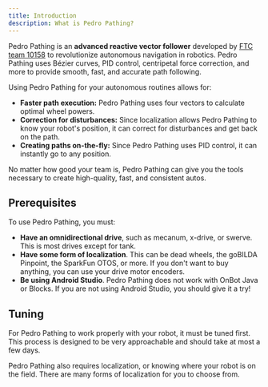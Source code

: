 ```yaml
---
title: Introduction
description: What is Pedro Pathing?
---
```


Pedro Pathing is an **advanced reactive vector follower** developed by [FTC
team 10158](https://ftcscout.org/teams/10158?season=2023) to revolutionize
autonomous navigation in robotics. Pedro Pathing uses Bézier curves, PID
control, centripetal force correction, and more to provide smooth, fast, and
accurate path following.

Using Pedro Pathing for your autonomous routines allows for:

- **Faster path execution:** Pedro Pathing uses four vectors to calculate
optimal wheel powers.
- **Correction for disturbances:** Since localization allows Pedro Pathing
to know your robot's position, it can correct for disturbances and get back
on the path.
- **Creating paths on-the-fly:** Since Pedro Pathing uses PID control, it
can instantly go to any position.

No matter how good your team is, Pedro Pathing can give you the tools
necessary to create high-quality, fast, and consistent autos.

## Prerequisites

To use Pedro Pathing, you must:

- **Have an omnidirectional drive**, such as mecanum, x-drive, or swerve.
This is most drives except for tank.
- **Have some form of localization**. This can be dead wheels, the goBILDA
Pinpoint,
the SparkFun OTOS, or more. If you don't want to buy anything, you can use
your drive motor encoders.
- **Be using Android Studio**. Pedro Pathing does not work with OnBot Java
or Blocks. If you are not using Android Studio, you should give it a try!

## Tuning

For Pedro Pathing to work properly with your robot, it must be tuned first.
This process is designed to be very approachable and should take at most a
few days.

Pedro Pathing also requires localization, or knowing where your robot is on
the field. There are many forms of localization for you to choose from.